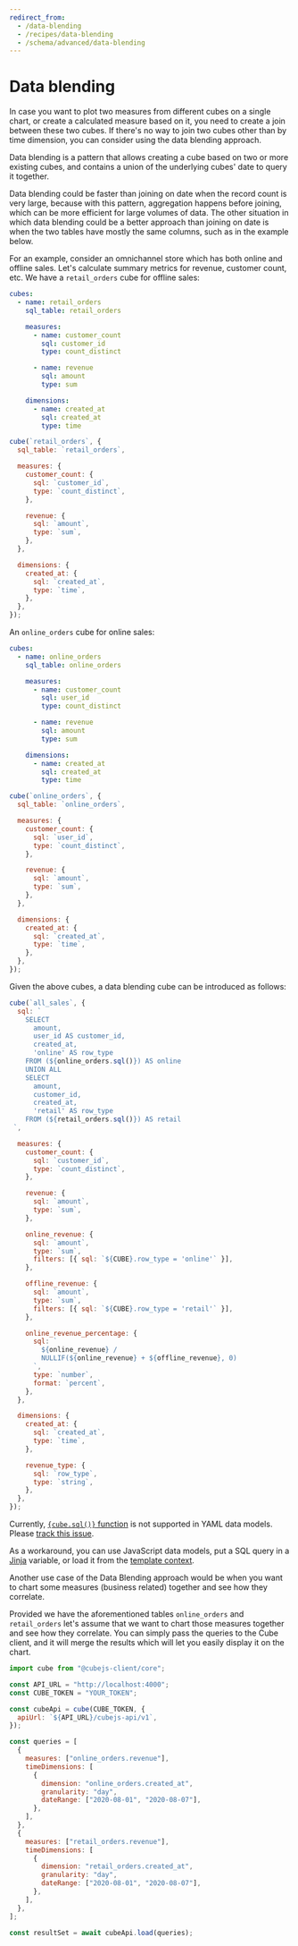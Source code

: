 ```yaml
---
redirect_from:
  - /data-blending
  - /recipes/data-blending
  - /schema/advanced/data-blending
---
```


# Data blending

In case you want to plot two measures from different cubes on a single chart, or
create a calculated measure based on it, you need to create a join between these
two cubes. If there's no way to join two cubes other than by time dimension, you
can consider using the data blending approach.

Data blending is a pattern that allows creating a cube based on two or more
existing cubes, and contains a union of the underlying cubes' date to query it
together.

Data blending could be faster than joining on date when the record count is very large, 
because with this pattern, aggregation happens before joining, which can be more 
efficient for large volumes of data.
The other situation in which data blending could be a better approach than joining 
on date is when the two tables have mostly the same columns, such as in the example below.

For an example, consider an omnichannel store which has both online and offline sales. Let's
calculate summary metrics for revenue, customer count, etc. We have a
`retail_orders` cube for offline sales:

<CodeTabs>

```yaml
cubes:
  - name: retail_orders
    sql_table: retail_orders

    measures:
      - name: customer_count
        sql: customer_id
        type: count_distinct

      - name: revenue
        sql: amount
        type: sum

    dimensions:
      - name: created_at
        sql: created_at
        type: time
```

```javascript
cube(`retail_orders`, {
  sql_table: `retail_orders`,

  measures: {
    customer_count: {
      sql: `customer_id`,
      type: `count_distinct`,
    },

    revenue: {
      sql: `amount`,
      type: `sum`,
    },
  },

  dimensions: {
    created_at: {
      sql: `created_at`,
      type: `time`,
    },
  },
});
```

</CodeTabs>

An `online_orders` cube for online sales:

<CodeTabs>

```yaml
cubes:
  - name: online_orders
    sql_table: online_orders

    measures:
      - name: customer_count
        sql: user_id
        type: count_distinct

      - name: revenue
        sql: amount
        type: sum

    dimensions:
      - name: created_at
        sql: created_at
        type: time
```

```javascript
cube(`online_orders`, {
  sql_table: `online_orders`,

  measures: {
    customer_count: {
      sql: `user_id`,
      type: `count_distinct`,
    },

    revenue: {
      sql: `amount`,
      type: `sum`,
    },
  },

  dimensions: {
    created_at: {
      sql: `created_at`,
      type: `time`,
    },
  },
});
```

</CodeTabs>

Given the above cubes, a data blending cube can be introduced as follows:

```javascript
cube(`all_sales`, {
  sql: `
    SELECT
      amount,
      user_id AS customer_id,
      created_at,
      'online' AS row_type
    FROM (${online_orders.sql()}) AS online
    UNION ALL
    SELECT
      amount,
      customer_id,
      created_at,
      'retail' AS row_type
    FROM (${retail_orders.sql()}) AS retail
 `,

  measures: {
    customer_count: {
      sql: `customer_id`,
      type: `count_distinct`,
    },

    revenue: {
      sql: `amount`,
      type: `sum`,
    },

    online_revenue: {
      sql: `amount`,
      type: `sum`,
      filters: [{ sql: `${CUBE}.row_type = 'online'` }],
    },

    offline_revenue: {
      sql: `amount`,
      type: `sum`,
      filters: [{ sql: `${CUBE}.row_type = 'retail'` }],
    },

    online_revenue_percentage: {
      sql: `
        ${online_revenue} /
        NULLIF(${online_revenue} + ${offline_revenue}, 0)
      `,
      type: `number`,
      format: `percent`,
    },
  },

  dimensions: {
    created_at: {
      sql: `created_at`,
      type: `time`,
    },

    revenue_type: {
      sql: `row_type`,
      type: `string`,
    },
  },
});
```

<ReferenceBox>

Currently, [`{cube.sql()}` function][ref-cube-sql-func] is not supported in YAML data models.
Please [track this issue](https://github.com/cube-js/cube/issues/7484).

As a workaround, you can use JavaScript data models, put a SQL query in a
[Jinja](/product/data-modeling/dynamic/jinja#jinja) variable, or load it from
the [template context](/reference/python/cube#templatecontext-class).

</ReferenceBox>

Another use case of the Data Blending approach would be when you want to chart
some measures (business related) together and see how they correlate.

Provided we have the aforementioned tables `online_orders` and `retail_orders`
let's assume that we want to chart those measures together and see how they
correlate. You can simply pass the queries to the Cube client, and it will merge
the results which will let you easily display it on the chart.

```javascript
import cube from "@cubejs-client/core";

const API_URL = "http://localhost:4000";
const CUBE_TOKEN = "YOUR_TOKEN";

const cubeApi = cube(CUBE_TOKEN, {
  apiUrl: `${API_URL}/cubejs-api/v1`,
});

const queries = [
  {
    measures: ["online_orders.revenue"],
    timeDimensions: [
      {
        dimension: "online_orders.created_at",
        granularity: "day",
        dateRange: ["2020-08-01", "2020-08-07"],
      },
    ],
  },
  {
    measures: ["retail_orders.revenue"],
    timeDimensions: [
      {
        dimension: "retail_orders.created_at",
        granularity: "day",
        dateRange: ["2020-08-01", "2020-08-07"],
      },
    ],
  },
];

const resultSet = await cubeApi.load(queries);
```

[ref-cube-sql-func]: /product/data-modeling/syntax#cubesql-function